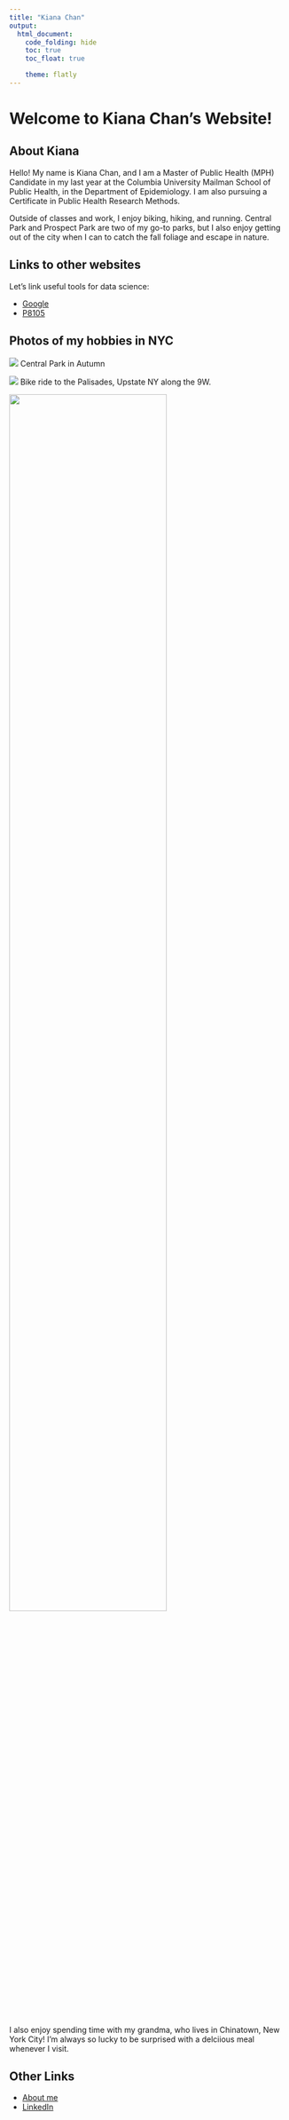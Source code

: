 ```yaml
---
title: "Kiana Chan"
output: 
  html_document:
    code_folding: hide
    toc: true
    toc_float: true

    theme: flatly
---
```


# Welcome to Kiana Chan's Website! 



## About Kiana
Hello! My name is Kiana Chan, and I am a Master of Public Health (MPH) Candidate in my last year at the Columbia University Mailman School of Public Health, in the Department of Epidemiology. I am also pursuing a Certificate in Public Health Research Methods. 

Outside of classes and work, I enjoy biking, hiking, and running. Central Park and Prospect Park are two of my go-to parks, but I also enjoy getting out of the city when I can to catch the fall foliage and escape in nature. 


## Links to other websites

Let's link useful tools for data science: 

* [Google](https://google.com/)
* [P8105](https://www.p8105.com/)

## Photos of my hobbies in NYC


![](images/cp.jpeg)
Central Park in Autumn 

![](images/heights.jpeg)
Bike ride to the Palisades, Upstate NY along the 9W. 



<img src="images/popo2.jpg" style="width:75%">

I also enjoy spending time with my grandma, who lives in Chinatown, New York City! I'm always so lucky to be surprised with a delciious meal whenever I visit. 



## Other Links

* [About me](About.html)
* [LinkedIn](https://www.linkedin.com/in/kianakchan/)



